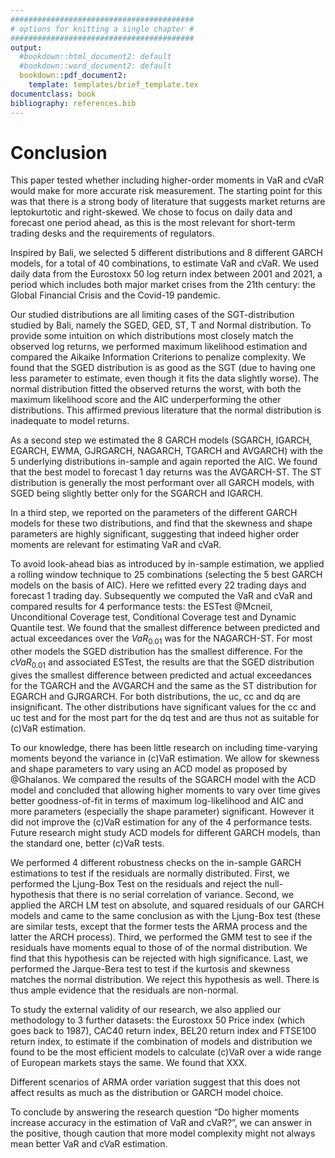 ```yaml
---
#########################################
# options for knitting a single chapter #
#########################################
output:
  #bookdown::html_document2: default
  #bookdown::word_document2: default
  bookdown::pdf_document2:
    template: templates/brief_template.tex
documentclass: book
bibliography: references.bib
---
```



# Conclusion {#Conclusion}

This paper tested whether including higher-order moments in VaR and cVaR would make for more accurate risk measurement. The starting point for this was that there is a strong body of literature that suggests market returns are leptokurtotic and right-skewed. We chose to focus on daily data and forecast one period ahead, as this is the most relevant for short-term trading desks and the requirements of regulators.

Inspired by Bali, we selected 5 different distributions and 8 different GARCH models, for a total of 40 combinations, to estimate VaR and cVaR.  We used  daily data from the Eurostoxx 50 log return index between 2001 and 2021, a period which includes both major market crises from the 21th century: the Global Financial Crisis and the Covid-19 pandemic. 

Our studied distributions are all limiting cases of the SGT-distribution studied by Bali, namely the SGED, GED, ST, T and Normal distribution. To provide some intuition on which distributions most closely match the observed log returns, we performed maximum likelihood estimation and compared the Aikaike Information Criterions to penalize complexity. We found that the SGED distribution is as good as the SGT (due to having one less parameter to estimate, even though it fits the data slightly worse). The normal distribution fitted the observed returns the worst, with both the maximum likelihood score and the AIC underperforming the other distributions. This affirmed previous literature that the normal distribution is inadequate to model returns.

As a second step we estimated the 8 GARCH models (SGARCH, IGARCH, EGARCH, EWMA, GJRGARCH, NAGARCH, TGARCH and AVGARCH) with the 5 underlying distributions in-sample and again reported the AIC. We found that the best model to forecast 1 day returns was the AVGARCH-ST. The ST distribution is generally the most performant over all GARCH models, with SGED being slightly better only for the SGARCH and IGARCH.

In a third step, we reported on the parameters of the different GARCH models for these two distributions, and find that the skewness and shape parameters are highly significant, suggesting that indeed higher order moments are relevant for estimating VaR and cVaR.

To avoid look-ahead bias as introduced by in-sample estimation, we applied a rolling window technique to 25 combinations (selecting the 5 best GARCH models on the basis of AIC). Here we refitted every 22 trading days and forecast 1 trading day. Subsequently we computed the VaR and cVaR and compared results for 4 performance tests: the ESTest @Mcneil, Unconditional Coverage test, Conditional Coverage test and Dynamic Quantile test. We found that the smallest difference between predicted and actual exceedances over the $VaR_{0.01}$ was for the NAGARCH-ST. For most other models the SGED distribution has the smallest difference. For the $cVaR_{0.01}$ and associated ESTest, the results are that the SGED distribution gives the smallest difference between predicted and actual exceedances for the TGARCH and the AVGARCH and the same as the ST distribution for EGARCH and GJRGARCH. For both distributions, the uc, cc and dq are insignificant. The other distributions have significant values for the cc and uc test and for the most part for the dq test and are thus not as suitable for (c)VaR estimation.


To our knowledge, there has been little research on including time-varying moments beyond the variance in (c)VaR estimation. We allow for skewness and shape parameters to vary using an ACD model as proposed by @Ghalanos. We compared the results of the SGARCH model with the ACD model and concluded that allowing higher moments to vary over time gives better goodness-of-fit in terms of maximum log-likelihood and AIC and more parameters (especially the shape parameter) significant. However it did not improve the (c)VaR estimation for any of the 4 performance tests. Future research might study ACD models for different GARCH models, than the standard one, better (c)VaR tests.

We performed 4 different robustness checks on the in-sample GARCH estimations to test if the residuals are normally distributed. First, we performed the Ljung-Box Test on the residuals and reject the null-hypothesis that there is no serial correlation of variance. Second, we applied the ARCH LM test on absolute, and squared residuals of our GARCH models and came to the same conclusion as with the Ljung-Box test (these are similar tests, except that the former tests the ARMA process and the latter the ARCH process). Third, we performed the GMM test to see if the residuals have moments equal to those of of the normal distribution. We find that this hypothesis can be rejected with high significance. Last, we performed the Jarque-Bera test to test if the kurtosis and skewness matches the normal distribution. We reject this hypothesis as well. There is thus ample evidence that the residuals are non-normal.

To study the external validity of our research, we also applied our methodology to 3 further datasets: the Eurostoxx 50 Price index (which goes back to 1987), CAC40 return index, BEL20 return index and FTSE100 return index, to estimate if the combination of models and distribution we found to be the most efficient models to calculate (c)VaR over a wide range of European markets stays the same. We found that XXX.

Different scenarios of ARMA order variation suggest that this does not affect results as much as the distribution or GARCH model choice.

To conclude by answering the research question “Do higher moments increase accuracy in the estimation of VaR and cVaR?”, we can answer in the positive, though caution that more model complexity might not always mean better VaR and cVaR estimation. 


